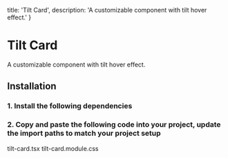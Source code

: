   title: 'Tilt Card',
  description: 'A customizable component with tilt hover effect.'
}

# Tilt Card

<Description>
A customizable component with tilt hover effect.
</Description>

<DemoContainer isRounded>
  <TiltCardDemo />
</DemoContainer>

## Installation

### 1. Install the following dependencies

<CodeBlockCommand dependencies='motion' />

### 2. Copy and paste the following code into your project, update the import paths to match your project setup

<Tabs>
  <TabsList>
    <Tab id='tilt-card'>tilt-card.tsx</Tab>
    <Tab id='css'>tilt-card.module.css</Tab>
  </TabsList>

  <TabPanel id='tilt-card'>
    <FileSource path='/components/libary/tilt-card.tsx' />
  </TabPanel>

  <TabPanel id='css'>
    <FileSource path='/components/libary/tilt-card.module.css' />
  </TabPanel>
</Tabs>
